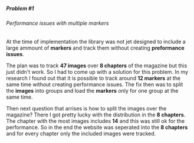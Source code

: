 <title>Augmented Reality | Portfolio</title>

##### Problem #1

###### Performance issues with multiple markers

At the time of implementation the library was not jet designed to include a large ammount of
**markers** and track them without creating **preformance issues**.

The plan was to track **47 images** over **8 chapters** of the magazine but this just didn't work.
So I had to come up with a solution for this problem.
In my research I found out that it is possible to track around **12 markers** at the same time without
creating performance issues.
The fix then was to split the **images** into groups and load the **markers** only for one group at the
same time.

Then next question that arrises is how to split the images over the magazine?
There I got pretty lucky with the distribution in the **8 chapters**.
The chapter with the most images includes **14** and this was still ok for the performance.
So in the end the website was seperated into the **8 chapters** and for every chapter only the
included images were tracked.
